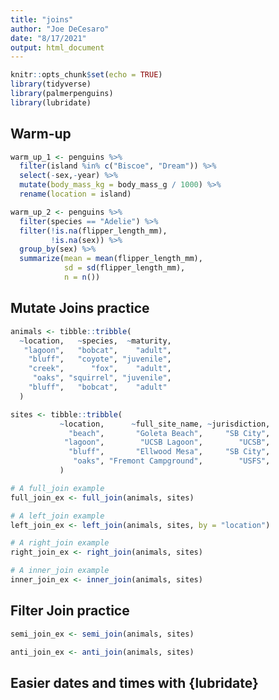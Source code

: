 ```yaml
---
title: "joins"
author: "Joe DeCesaro"
date: "8/17/2021"
output: html_document
---
```


```r
knitr::opts_chunk$set(echo = TRUE)
library(tidyverse)
library(palmerpenguins)
library(lubridate)
```
## Warm-up
```r
warm_up_1 <- penguins %>% 
  filter(island %in% c("Biscoe", "Dream")) %>% 
  select(-sex,-year) %>% 
  mutate(body_mass_kg = body_mass_g / 1000) %>% 
  rename(location = island)

warm_up_2 <- penguins %>% 
  filter(species == "Adelie") %>% 
  filter(!is.na(flipper_length_mm), 
         !is.na(sex)) %>% 
  group_by(sex) %>% 
  summarize(mean = mean(flipper_length_mm),
            sd = sd(flipper_length_mm),
            n = n())
```


## Mutate Joins practice
```r
animals <- tibble::tribble(
  ~location,   ~species,  ~maturity,
   "lagoon",   "bobcat",    "adult",
    "bluff",   "coyote", "juvenile",
    "creek",      "fox",    "adult",
     "oaks", "squirrel", "juvenile",
    "bluff",   "bobcat",    "adult"
  )

sites <- tibble::tribble(
           ~location,      ~full_site_name, ~jurisdiction,
             "beach",       "Goleta Beach",     "SB City",
            "lagoon",        "UCSB Lagoon",        "UCSB",
             "bluff",       "Ellwood Mesa",     "SB City",
              "oaks", "Fremont Campground",        "USFS",
           )

# A full_join example
full_join_ex <- full_join(animals, sites)

# A left_join example
left_join_ex <- left_join(animals, sites, by = "location")

# A right_join example
right_join_ex <- right_join(animals, sites)

# A inner_join example
inner_join_ex <- inner_join(animals, sites)

```

## Filter Join practice
```r
semi_join_ex <- semi_join(animals, sites)

anti_join_ex <- anti_join(animals, sites)
```

## Easier dates and times with {lubridate}
```r

```




